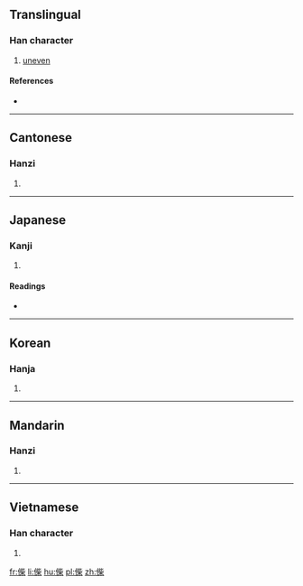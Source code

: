 ==Translingual==

===Han character===
{{Han char|rn=9|rad=人|as=09|sn=11|four=2129<sub>4</sub>|canj=人卜心木 (OYPD)|ids=⿰[[亻]][[柴]]}}

# [[uneven]]

====References====
* {{Han ref|kx=0111.190|dkj=00883|dj=0237.160|hdz=10202.070|uh=5068|ud=20584|bh=D85B|bd=55387}}

----

==Cantonese==

===Hanzi===
{{yue-hanzi|jyut=[[ci1]], [[zi1]]|y=chi1, ji1}}

# {{defn|lang=yue|sort=人09}}

----

==Japanese==

===Kanji===
{{ja-kanji|grade=|rs=人09}}

# {{defn|lang=ja|sort=人09}}

====Readings====
* {{ja-readings|on=[[し]] (shi)|kun=[[そろわない]] (sorowanai)}}

----

==Korean==

===Hanja===
{{ko-hanja|hangeul=치|rv=chi|mr=ch'i}}

# {{defn|lang=ko|sort=人09}}

----

==Mandarin==

===Hanzi===
{{cmn-hanzi|pin=[[cī]] ([[ci1]])|wg=tz'u<sup>1</sup>}}

# {{defn|lang=cmn|sort=人09}}

----

==Vietnamese==

===Han character===
{{vi-hantu|[[thày]]|rs=人09}}

# {{defn|lang=vi|sort=人09}}

[[fr:偨]]
[[li:偨]]
[[hu:偨]]
[[pl:偨]]
[[zh:偨]]